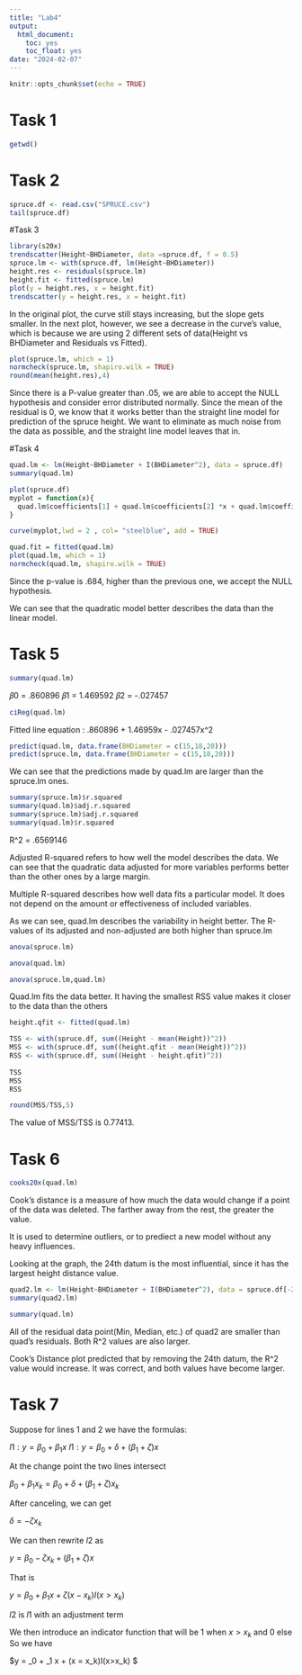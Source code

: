 ```yaml
---
title: "Lab4"
output: 
  html_document:
    toc: yes
    toc_float: yes
date: "2024-02-07"
---
```


```r
knitr::opts_chunk$set(echo = TRUE)
```

# Task 1
```r
getwd()
```

# Task 2
```r
spruce.df <- read.csv("SPRUCE.csv")
tail(spruce.df)
```

#Task 3

```r
library(s20x)
trendscatter(Height~BHDiameter, data =spruce.df, f = 0.5)
spruce.lm <- with(spruce.df, lm(Height~BHDiameter))
height.res <- residuals(spruce.lm)
height.fit <- fitted(spruce.lm)
plot(y = height.res, x = height.fit)
trendscatter(y = height.res, x = height.fit)
```

In the original plot, the curve still stays increasing, but the slope gets smaller. In the next plot, however, we see a decrease in the curve's value, which is because we are using 2 different sets of data(Height vs BHDiameter and Residuals vs Fitted).

```r
plot(spruce.lm, which = 1)
normcheck(spruce.lm, shapiro.wilk = TRUE)
round(mean(height.res),4)
```
Since there is a P-value greater than .05, we are able to accept the NULL hypothesis and consider error distributed normally.
Since the mean of the residual is 0, we know that it works better than the straight line model for prediction of the spruce height. We want to eliminate as much noise from the data as possible, and the straight line model leaves that in.

#Task 4

```r
quad.lm <- lm(Height~BHDiameter + I(BHDiameter^2), data = spruce.df)
summary(quad.lm)
```
```r
plot(spruce.df)
myplot = function(x){
  quad.lm$coefficients[1] + quad.lm$coefficients[2] *x + quad.lm$coefficients[3] * x ^2
}

curve(myplot,lwd = 2 , col= "steelblue", add = TRUE)

quad.fit = fitted(quad.lm)
plot(quad.lm, which = 1)
normcheck(quad.lm, shapiro.wilk = TRUE)

```
Since the p-value is .684, higher than the previous one, we accept the NULL hypothesis. 

We can see that the quadratic model better describes the data than the linear model.

# Task 5

```r
summary(quad.lm)
```

𝛽0 = .860896
𝛽1 = 1.469592
𝛽2 = -.027457

```r
ciReg(quad.lm)
```

Fitted line equation : .860896 + 1.46959x - .027457x^2

```r
predict(quad.lm, data.frame(BHDiameter = c(15,18,20)))
predict(spruce.lm, data.frame(BHDiameter = c(15,18,20)))
```

We can see that the predictions made by quad.lm are larger than the spruce.lm ones. 

```r
summary(spruce.lm)$r.squared
summary(quad.lm)$adj.r.squared
summary(spruce.lm)$adj.r.squared
summary(quad.lm)$r.squared
```
R^2 = .6569146


Adjusted R-squared refers to how well the model describes the data. We can see that the quadratic data adjusted for more variables performs better than the other ones by a large margin.

Multiple R-squared describes how well data fits a particular model. It does not depend on the amount or effectiveness of included variables. 
 
As we can see, quad.lm describes the variability in height better. The R-values of its adjusted and non-adjusted are both higher than spruce.lm

```r
anova(spruce.lm)
```
```r
anova(quad.lm)
```
```r
anova(spruce.lm,quad.lm)
```

Quad.lm fits the data better. It having the smallest RSS value makes it closer to the data than the others

```r
height.qfit <- fitted(quad.lm)

TSS <- with(spruce.df, sum((Height - mean(Height))^2))
MSS <- with(spruce.df, sum((height.qfit - mean(Height))^2))
RSS <- with(spruce.df, sum((Height - height.qfit)^2))
            
TSS
MSS
RSS

round(MSS/TSS,5)
```

The value of MSS/TSS is 0.77413.

# Task 6

```r
cooks20x(quad.lm)
```
Cook's distance is a measure of how much the data would change if a point of the data was deleted. The farther away from the rest, the greater the value.

It is used to determine outliers, or to prediect a new model without any heavy influences. 


Looking at the graph, the 24th datum is the most influential, since it has the largest height distance value.

```r
quad2.lm <- lm(Height~BHDiameter + I(BHDiameter^2), data = spruce.df[-24,])
summary(quad2.lm)
```
```r
summary(quad.lm)
```
All of the residual data point(Min, Median, etc.) of quad2 are smaller than quad's residuals. Both R^2 values are also larger.

Cook's Distance plot predicted that by removing the 24th datum, the R^2 value would increase. It was correct, and both values have become larger.


# Task 7

Suppose for lines 1 and 2 we have the formulas:

$l1: y = \beta_0 + \beta_1x$
$l1: y = \beta_0 + \delta + (\beta_1+\zeta)x$

At the change point the two lines intersect

$\beta_0 + \beta_1x_k = \beta_0 + \delta + (\beta_1 + \zeta)x_k$

After canceling, we can get

$\delta = -\zeta x_k$

We can then rewrite $l2$ as 

$y = \beta_0 - \zeta x_k + (\beta_1 + \zeta)x$

That is 

$y = \beta_0 + \beta_1 x  + \zeta(x - x_k)I(x>x_k)$

$l2$ is $l1$ with an adjustment term

We then introduce an indicator function that will be 1 when $x > x_k$ and 0 else
So we have

$y = \beta_0 + \beta_1 x + \zeta(x = x_k)I(x>x_k) $